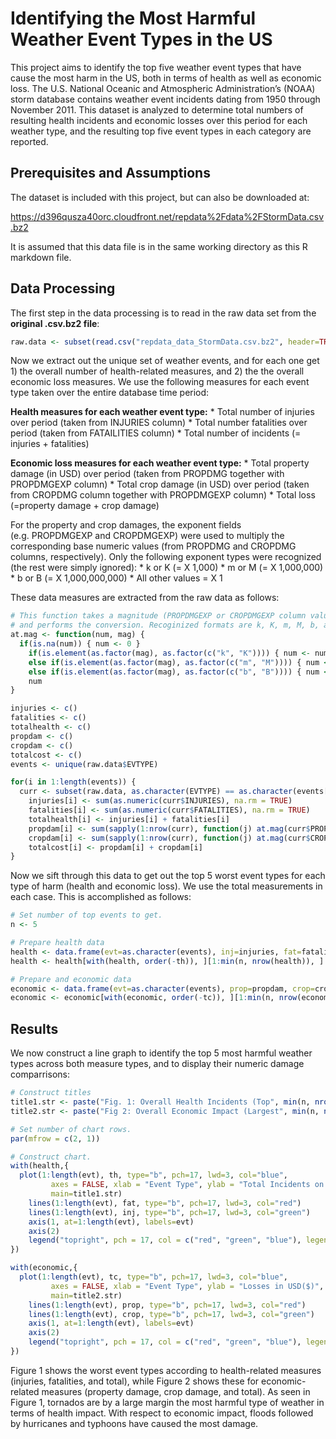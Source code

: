Identifying the Most Harmful Weather Event Types in the US
========================================================

This project aims to identify the top five weather event types that have cause the most harm in the US, both in terms of health as well as economic loss. The U.S. National Oceanic and Atmospheric Administration's (NOAA) storm database contains weather event incidents dating from 1950 through November 2011. This dataset is analyzed to determine total numbers of resulting health incidents and economic losses over this period for each weather type, and the resulting top five event types in each category are reported.

## Prerequisites and Assumptions

The dataset is included with this project, but can also be downloaded at:

[https://d396qusza40orc.cloudfront.net/repdata%2Fdata%2FStormData.csv.bz2](https://d396qusza40orc.cloudfront.net/repdata%2Fdata%2FStormData.csv.bz2)

It is assumed that this data file is in the same working directory as this R markdown file.

## Data Processing 

The first step in the data processing is to read in the raw data set from the **original .csv.bz2 file**:

```r
raw.data <- subset(read.csv("repdata_data_StormData.csv.bz2", header=TRUE), !is.na(EVTYPE))
```


Now we extract out the unique set of weather events, and for each one get 1) the overall number of health-related measures, and 2) the the overall economic loss measures. We use the following measures for each event type taken over the entire database time period:

**Health measures for each weather event type:**
* Total number of injuries over period (taken from INJURIES column)
* Total number fatalities over period (taken from FATAILITIES column)
* Total number of incidents (= injuries + fatalities)

**Economic loss measures for each weather event type:**
* Total property damage (in USD) over period (taken from PROPDMG together with PROPDMGEXP column)
* Total crop damage (in USD) over period (taken from CROPDMG column together with PROPDMGEXP column)
* Total loss (=property damage + crop damage)

For the property and crop damages, the exponent fields (e.g. PROPDMGEXP and CROPDMGEXP) were used to multiply the corresponding base numeric values (from PROPDMG and CROPDMG columns, respectively). Only the following exponent types were recognized (the rest were simply ignored):
* k or K (= X 1,000)
* m or M (= X 1,000,000)
* b or B (= X 1,000,000,000)
* All other values = X 1

These data measures are extracted from the raw data as follows:

```r
# This function takes a magnitude (PROPDMGEXP or CROPDMGEXP column value) with a numeric value
# and performs the conversion. Recoginized formats are k, K, m, M, b, and B. Others are ignored.
at.mag <- function(num, mag) {
  if(is.na(num)) { num <- 0 }
	if(is.element(as.factor(mag), as.factor(c("k", "K")))) { num <- num * 1000 }
	else if(is.element(as.factor(mag), as.factor(c("m", "M")))) { num <- num * 1000000 }
	else if(is.element(as.factor(mag), as.factor(c("b", "B")))) { num <- num * 1000000000 }
	num
}

injuries <- c()
fatalities <- c()
totalhealth <- c()
propdam <- c()
cropdam <- c()
totalcost <- c()
events <- unique(raw.data$EVTYPE)

for(i in 1:length(events)) {
  curr <- subset(raw.data, as.character(EVTYPE) == as.character(events[i]))
	injuries[i] <- sum(as.numeric(curr$INJURIES), na.rm = TRUE)
	fatalities[i] <- sum(as.numeric(curr$FATALITIES), na.rm = TRUE)
	totalhealth[i] <- injuries[i] + fatalities[i]
	propdam[i] <- sum(sapply(1:nrow(curr), function(j) at.mag(curr$PROPDMG[j], curr$PROPDMGEXP[j])))
	cropdam[i] <- sum(sapply(1:nrow(curr), function(j) at.mag(curr$CROPDMG[j], curr$CROPDMGEXP[j])))
	totalcost[i] <- propdam[i] + cropdam[i]
}
```

Now we sift through this data to get out the top 5 worst event types for each type of harm (health and economic loss). We use the total measurements in each case. This is accomplished as follows:

```r
# Set number of top events to get.
n <- 5

# Prepare health data
health <- data.frame(evt=as.character(events), inj=injuries, fat=fatalities, th=totalhealth)
health <- health[with(health, order(-th)), ][1:min(n, nrow(health)), ]

# Prepare and economic data
economic <- data.frame(evt=as.character(events), prop=propdam, crop=cropdam, tc=totalcost)
economic <- economic[with(economic, order(-tc)), ][1:min(n, nrow(economic)), ]
```

## Results

We now construct a line graph to identify the top 5 most harmful weather types across both measure types, and to display their numeric damage comparrisons:

```r
# Construct titles
title1.str <- paste("Fig. 1: Overall Health Incidents (Top", min(n, nrow(health)), "Highest Totals)")
title2.str <- paste("Fig 2: Overall Economic Impact (Largest", min(n, nrow(health)), "Total Losses)")

# Set number of chart rows.
par(mfrow = c(2, 1))

# Construct chart.
with(health,{
  plot(1:length(evt), th, type="b", pch=17, lwd=3, col="blue", 
	     axes = FALSE, xlab = "Event Type", ylab = "Total Incidents on Record", 
		 main=title1.str)
	lines(1:length(evt), fat, type="b", pch=17, lwd=3, col="red")
	lines(1:length(evt), inj, type="b", pch=17, lwd=3, col="green")
	axis(1, at=1:length(evt), labels=evt)
	axis(2)
	legend("topright", pch = 17, col = c("red", "green", "blue"), legend = c("Fatalities", "Injuries", "Total"))
})

with(economic,{
  plot(1:length(evt), tc, type="b", pch=17, lwd=3, col="blue", 
	     axes = FALSE, xlab = "Event Type", ylab = "Losses in USD($)", 
		 main=title2.str)
	lines(1:length(evt), prop, type="b", pch=17, lwd=3, col="red")
	lines(1:length(evt), crop, type="b", pch=17, lwd=3, col="green")
	axis(1, at=1:length(evt), labels=evt)
	axis(2)
	legend("topright", pch = 17, col = c("red", "green", "blue"), legend = c("Property Damage", "Crop Damage", "Total"))
})
```

Figure 1 shows the worst event types according to health-related measures (injuries, fatalities, and total), while Figure 2 shows these for economic-related measures (property damage, crop damage, and total). As seen in Figure 1, tornados are by a large margin the most harmful type of weather in terms of health impact. With respect to economic impact, floods followed by hurricanes and typhoons have caused the most damage.